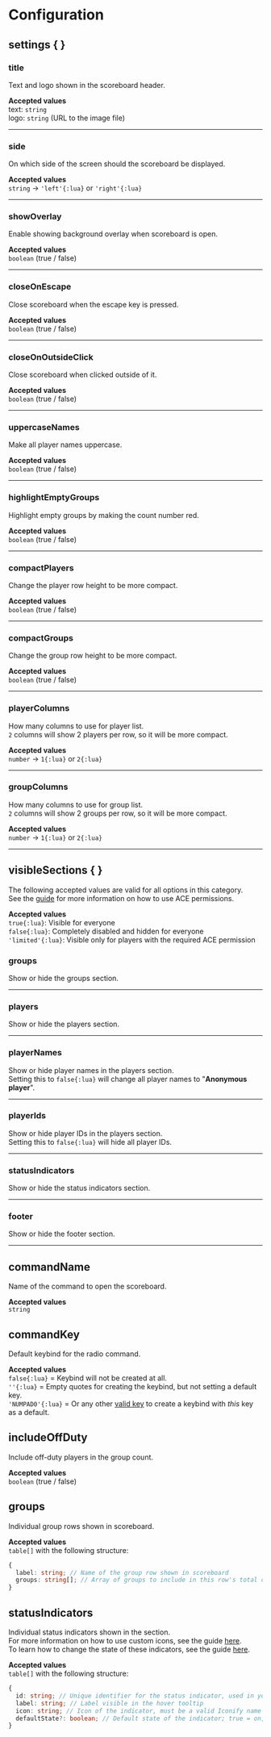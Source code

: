 # Configuration


## settings \{ \}

### title
Text and logo shown in the scoreboard header.

**Accepted values**  
text: `string`  
logo: `string` (URL to the image file)

---

### side
On which side of the screen should the scoreboard be displayed.

**Accepted values**  
`string` → `'left'{:lua}` or `'right'{:lua}`

---

### showOverlay
Enable showing background overlay when scoreboard is open.

**Accepted values**  
`boolean` (true / false)

---

### closeOnEscape
Close scoreboard when the escape key is pressed.

**Accepted values**  
`boolean` (true / false)

---

### closeOnOutsideClick
Close scoreboard when clicked outside of it.

**Accepted values**  
`boolean` (true / false)

---

### uppercaseNames
Make all player names uppercase.

**Accepted values**  
`boolean` (true / false)

---

### highlightEmptyGroups
Highlight empty groups by making the count number red.

**Accepted values**  
`boolean` (true / false)

---

### compactPlayers
Change the player row height to be more compact.

**Accepted values**  
`boolean` (true / false)

---

### compactGroups
Change the group row height to be more compact.

**Accepted values**  
`boolean` (true / false)

---

### playerColumns
How many columns to use for player list.  
`2` columns will show 2 players per row, so it will be more compact.

**Accepted values**  
`number` → `1{:lua}` or `2{:lua}`

---

### groupColumns
How many columns to use for group list.  
`2` columns will show 2 groups per row, so it will be more compact.

**Accepted values**  
`number` → `1{:lua}` or `2{:lua}`



<hr className="ac-splitter" />



## visibleSections \{ \}
The following accepted values are valid for all options in this category.  
See the [guide](./guides/ace-permissions) for more information on how to use ACE permissions.

**Accepted values**  
`true{:lua}`: Visible for everyone  
`false{:lua}`: Completely disabled and hidden for everyone  
`'limited'{:lua}`: Visible only for players with the required ACE permission

### groups
Show or hide the groups section.

---

### players
Show or hide the players section.

---

### playerNames
Show or hide player names in the players section.  
Setting this to `false{:lua}` will change all player names to "**Anonymous player**".

---

### playerIds
Show or hide player IDs in the players section.  
Setting this to `false{:lua}` will hide all player IDs.

---

### statusIndicators
Show or hide the status indicators section.

---

### footer
Show or hide the footer section.



<hr className="ac-splitter" />



## commandName
Name of the command to open the scoreboard.

**Accepted values**  
`string`



## commandKey
Default keybind for the radio command.

**Accepted values**  
`false{:lua}` = Keybind will not be created at all.  
`''{:lua}` = Empty quotes for creating the keybind, but not setting a default key.  
`'NUMPAD0'{:lua}` = Or any other [valid key](https://docs.fivem.net/docs/game-references/input-mapper-parameter-ids/keyboard) to create a keybind with *this* key as a default.



## includeOffDuty
Include off-duty players in the group count.

**Accepted values**  
`boolean` (true / false)



## groups
Individual group rows shown in scoreboard.

**Accepted values**  
`table[]` with the following structure:

```ts
{
  label: string; // Name of the group row shown in scoreboard
  groups: string[]; // Array of groups to include in this row's total count
}
```



## statusIndicators
Individual status indicators shown in the section.  
For more information on how to use custom icons, see the guide [here](./issues#status-indicator-icon-is-not-showing).  
To learn how to change the state of these indicators, see the guide [here](./guides/status-indicators).

**Accepted values**  
`table[]` with the following structure:

```ts
{
  id: string; // Unique identifier for the status indicator, used in your exports to change the state
  label: string; // Label visible in the hover tooltip
  icon: string; // Icon of the indicator, must be a valid Iconify name
  defaultState?: boolean; // Default state of the indicator; true = on, false = off
}